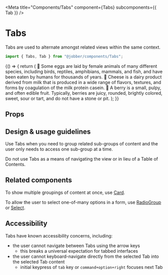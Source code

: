
<Meta title="Components/Tabs" component={Tabs} subcomponents={{ Tab }} />

# Tabs

Tabs are used to alternate amongst related views within the same context.

```ts
import { Tabs, Tab } from "@jobber/components/Tabs";
```

<Canvas>
  <Story name="Tabs">
    {() => {
      return (
        <Tabs>
          <Tab label="Eggs">
            🍳 Some eggs are laid by female animals of many different species,
            including birds, reptiles, amphibians, mammals, and fish, and have
            been eaten by humans for thousands of years.
          </Tab>
          <Tab label="Cheese">
            🧀 Cheese is a dairy product derived from milk that is produced in a
            wide range of flavors, textures, and forms by coagulation of the
            milk protein casein.
          </Tab>
          <Tab label="Berries">
            🍓 A berry is a small, pulpy, and often edible fruit. Typically,
            berries are juicy, rounded, brightly colored, sweet, sour or tart,
            and do not have a stone or pit.
          </Tab>
        </Tabs>
      );
    }}
  </Story>
</Canvas>

## Props

<ArgsTable of={Tabs} story="Tabs" />

## Design & usage guidelines

Use Tabs when you need to group related sub-groups of content and the user only
needs to access one sub-group at a time.

Do not use Tabs as a means of navigating the view or in lieu of a Table of
Contents.

## Related components

To show multiple groupings of content at once, use [Card](card).

To allow the user to select one-of-many options in a form, use
[RadioGroup](radio-group) or [Select](select).

## Accessibility

Tabs have known accessibility concerns, including:

- the user cannot navigate between Tabs using the arrow keys
  - this breaks a universal expectation for tabbed interfaces
- the user cannot keyboard-navigate directly from the selected Tab into the
  selected Tab content
  - initial keypress of `tab` key or `command+option+right` focuses next Tab
